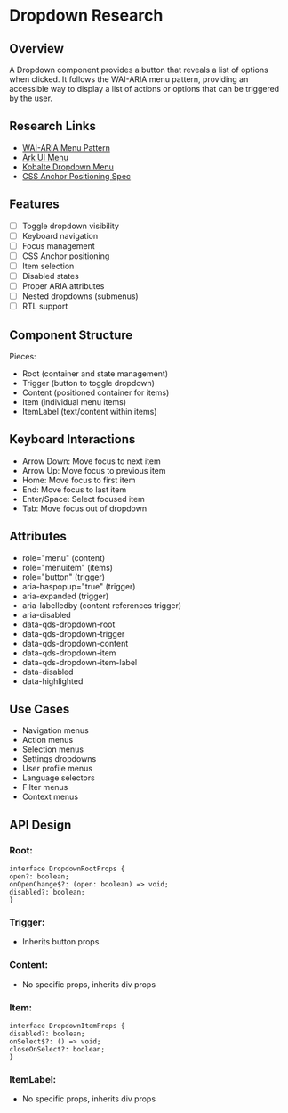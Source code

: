 # Dropdown Research

## Overview
A Dropdown component provides a button that reveals a list of options when clicked. It follows the WAI-ARIA menu pattern,
providing an accessible way to display a list of actions or options that can be triggered by the user.

## Research Links
- [WAI-ARIA Menu Pattern](https://www.w3.org/WAI/ARIA/apg/patterns/menubar/)
- [Ark UI Menu](https://ark-ui.com/docs/components/menu)
- [Kobalte Dropdown Menu](https://kobalte.dev/docs/core/components/dropdown-menu)
- [CSS Anchor Positioning Spec](https://developer.mozilla.org/en-US/docs/Web/CSS/anchor)

## Features
- [ ] Toggle dropdown visibility
- [ ] Keyboard navigation
- [ ] Focus management
- [ ] CSS Anchor positioning
- [ ] Item selection
- [ ] Disabled states
- [ ] Proper ARIA attributes
- [ ] Nested dropdowns (submenus)
- [ ] RTL support

## Component Structure

Pieces:
- Root (container and state management)
- Trigger (button to toggle dropdown)
- Content (positioned container for items)
- Item (individual menu items)
- ItemLabel (text/content within items)

## Keyboard Interactions
- Arrow Down: Move focus to next item
- Arrow Up: Move focus to previous item
- Home: Move focus to first item
- End: Move focus to last item
- Enter/Space: Select focused item
- Tab: Move focus out of dropdown

## Attributes
- role="menu" (content)
- role="menuitem" (items)
- role="button" (trigger)
- aria-haspopup="true" (trigger)
- aria-expanded (trigger)
- aria-labelledby (content references trigger)
- aria-disabled
- data-qds-dropdown-root
- data-qds-dropdown-trigger
- data-qds-dropdown-content
- data-qds-dropdown-item
- data-qds-dropdown-item-label
- data-disabled
- data-highlighted

## Use Cases
- Navigation menus
- Action menus
- Selection menus
- Settings dropdowns
- User profile menus
- Language selectors
- Filter menus
- Context menus

## API Design

### Root:
```tsx
interface DropdownRootProps {
open?: boolean;
onOpenChange$?: (open: boolean) => void;
disabled?: boolean;
}
```

### Trigger:
- Inherits button props

### Content:
- No specific props, inherits div props

### Item:
```tsx
interface DropdownItemProps {
disabled?: boolean;
onSelect$?: () => void;
closeOnSelect?: boolean;
}
```

### ItemLabel:
- No specific props, inherits div props
